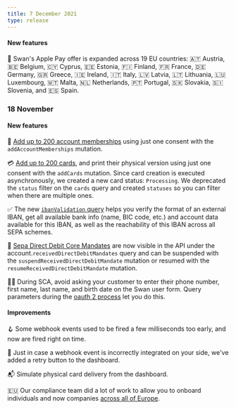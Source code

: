 ```yaml
---
title: 7 December 2021
type: release
---
```


#### New features

🍏 Swan's Apple Pay offer is expanded across 19 EU countries: 🇦🇹 Austria, 🇧🇪 Belgium, 🇨🇾 Cyprus, 🇪🇪 Estonia, 🇫🇮 Finland, 🇫🇷 France, 🇩🇪 Germany, 🇬🇷 Greece, 🇮🇪 Ireland, 🇮🇹 Italy, 🇱🇻 Latvia, 🇱🇹 Lithuania, 🇱🇺 Luxembourg, 🇲🇹 Malta, 🇳🇱 Netherlands, 🇵🇹 Portugal, 🇸🇰 Slovakia, 🇸🇮 Slovenia, and 🇪🇸 Spain.

### 18 November

#### New features

👥 [Add up to 200 account memberships](/topics/accounts/memberships/guide-add-multiple) using just one consent with the `addAccountMemberships` mutation.

💳 [Add up to 200 cards](/topics/cards/virtual/guide-add#add-multiple), and print their physical version using just one consent with the `addCards` mutation. Since card creation is executed asynchronously, we created a new card status: `Processing`. We deprecated the `status` filter on the `cards` query and created `statuses` so you can filter when there are multiple ones.

✅ The new [`ibanValidation` query](/topics/accounts/ibans/guide-validate) helps you verify the format of an external IBAN, get all available bank info (name, BIC code, etc.) and account data available for this IBAN, as well as the reachability of this IBAN across all SEPA schemes.

📃 [Sepa Direct Debit Core Mandates](/topics/payments/direct-debit#mandates) are now visible in the API under the account.`receivedDirectDebitMandates` query and can be suspended with the `suspendReceivedDirectDebitMandate` mutation or resumed with the `resumeReceivedDirectDebitMandate` mutation.

🤳🏾 During SCA, avoid asking your customer to enter their phone number, first name, last name, and birth date on the Swan user form. Query parameters during the [oauth 2 process](/developers/using-api/authentication/guide-get-token-user#code-receive) let you do this.

#### Improvements

🪝 Some webhook events used to be fired a few milliseconds too early, and now are fired right on time.

🔄 Just in case a webhook event is incorrectly integrated on your side, we've added a retry button to the dashboard.

📬 Simulate physical card delivery from the dashboard.

🇪🇺 Our compliance team did a lot of work to allow you to onboard individuals and now companies [across all of Europe](/partnership/overview/country-coverage).
